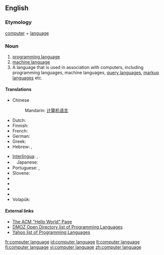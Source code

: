 {{wikipedia}}
==English==

===Etymology===
[[computer]] + [[language]]

===Noun===
{{en-noun}}

# [[programming language]]
# [[machine language]]
# A language that is used in association with computers, including programming languages, machine languages, [[query language]]s, [[markup language]]s etc.

====Translations====
{{top}}
* Chinese 
*: Mandarin: [[计算机语言]]
* Dutch: {{t|nl|programmeertaal}}
* Finnish: {{t|fi|ohjelmointikieli}}
* French: {{t|fr|langage informatique|m}}
* German: {{t|de|Computersprache|f}}
* Greek: {{t|el|γλώσσα προγραμματισμού|f|tr=ɤlo.sa pro.ɤrama.tiˈʑmu}}
* Hebrew: {{t|he|שפת תיכנות|f|tr=S'fat Tikh'nut}}, {{t|he|שפות תיכנות|f|tr=S'fot Tikh'nut}} {{plural}}
{{mid}}
* [[Interlingua]]: {{t|ia|linguage computatorial}}, {{t|ia|linguage de programmation}}
*　Japanese: {{t|ja|計算機言語|tr=keisanki-gengo|sc=Jpan}}
* Portuguese: {{t|pt|linguagem de computador|f}}, {{t|pt|linguagem de programação|f}}
* Slovene: {{t|sl|programski jezik|m}}
* {{trreq|Spanish}}
* {{trreq|Thai}}
* {{trreq|Turkish}}
* {{trreq|Vietnamese}}
* Volapük: {{t|vo|kompütapük}}
{{bottom}}

====External links====
*[http://www2.latech.edu/~acm/HelloWorld.shtml The ACM "Hello World" Page]
*[http://dmoz.org/Computers/Programming/Languages/ DMOZ Open Directory list of Programming Languages]
*[http://dir.yahoo.com/Computers_and_Internet/Programming_and_Development/Languages/ Yahoo list of Programming Languages]

[[fr:computer language]]
[[id:computer language]]
[[lt:computer language]]
[[fi:computer language]]
[[vi:computer language]]
[[zh:computer language]]